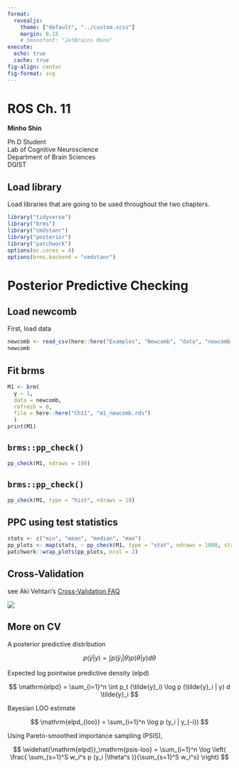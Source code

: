 ```yaml
---
format: 
  revealjs:
    theme: ["default", "../custom.scss"]
    margin: 0.15
    # 5monofont: "JetBrains Mono"
execute:
  echo: true
  cache: true
fig-align: center
fig-format: svg
---
```


# **ROS Ch. 11** {background-color="#17416A"}


**Minho Shin**

Ph.D Student<br/>Lab of Cognitive Neuroscience<br/>Department of Brain Sciences<br/>DGIST

## Load library

Load libraries that are going to be used throughout the two chapters.

```r
library("tidyverse")
library("brms")
library("cmdstanr")
library("posterior")
library("patchwork")
options(mc.cores = 4)
options(brms.backend = "cmdstanr")
```

# **Posterior Predictive Checking** {background-color="#17416A"}

## Load newcomb

First, load data

```r
newcomb <- read_csv(here::here("Examples", "Newcomb", "data", "newcomb.txt"))
newcomb
```

## Fit brms

```r
M1 <- brm(
  y ~ 1, 
  data = newcomb,
  refresh = 0,
  file = here::here("Ch11", "m1_newcomb.rds")
  )
print(M1)
```

## `brms::pp_check()`

```r
pp_check(M1, ndraws = 100)
```

## `brms::pp_check()`

```r
pp_check(M1, type = "hist", ndraws = 19)
```


<!-- ```{r} -->
<!-- pp_M1 <- posterior_predict(M1) -->

<!-- # code from Schad, Betancourt, & Vasishth (2020) -->
<!-- c_light <- "#DCBCBC"; c_light_highlight <- "#C79999" -->
<!-- c_mid <- "#B97C7C"; c_mid_highlight <- "#A25050" -->
<!-- c_dark <- "#8F2727"; c_dark_highlight <- "#7C0000" -->

<!-- nsim <- nrow(pp_M1) -->
<!-- binwidth <- 5 -->
<!-- breaks <- seq(min(pp_M1,na.rm=TRUE)-binwidth,max(pp_M1,na.rm=TRUE)+binwidth,binwidth) -->
<!-- histmat <- matrix(NA,ncol=length(breaks)-1,nrow=nsim) -->
<!-- for (i in 1:nsim) -->
<!-- histmat[i,] <- hist(pp_M1[i,],breaks=breaks,plot=FALSE)$counts -->

<!-- # For each bin, compute quantiles across histograms -->
<!-- probs <- seq(0.1,0.9,0.1) -->
<!-- quantmat <- as.data.frame(matrix(NA,nrow=dim(histmat)[2],ncol=length(probs))) -->
<!-- names(quantmat) <- paste0("p",probs) -->
<!-- for (i in 1:dim(histmat)[2]) -->
<!-- quantmat[i,] <- quantile(histmat[,i],p=probs) -->
<!-- quantmat$x <- breaks[2:length(breaks)] - binwidth/2 # add bin mean -->

<!-- # Plot -->
<!-- FigPri1a <- ggplot(data=quantmat, aes(x=x))+ -->
<!-- geom_ribbon(aes(ymax=p0.9, ymin=p0.1), fill=c_light) + -->
<!-- geom_ribbon(aes(ymax=p0.8, ymin=p0.2), fill=c_light_highlight) + -->
<!-- geom_ribbon(aes(ymax=p0.7, ymin=p0.3), fill=c_mid) + -->
<!-- geom_ribbon(aes(ymax=p0.6, ymin=p0.4), fill=c_mid_highlight) + -->
<!-- geom_line(aes(y=p0.5), colour=c_dark, size=1) + -->
<!-- labs(title="Prior Predictive Distribution", y="", x="Reading Time [ms]") -->

<!-- ``` -->

## PPC using test statistics

```r
stats <- c("min", "mean", "median", "max")
pp_plots <- map(stats, ~ pp_check(M1, type = "stat", ndraws = 1000, stat = .))
patchwork::wrap_plots(pp_plots, ncol = 2)
```

## Cross-Validation

see Aki Vehtari's [Cross-Validation FAQ](https://avehtari.github.io/modelselection/CV-FAQ.html)

![](cv-faq.png)

## More on CV

A posterior predictive distribution

$$
p(\tilde{y}|y) = \int p(\tilde{y}_i | \theta) p(\theta|y) d\theta
$$

Expected log pointwise predictive density (elpd)

$$
\mathrm{elpd} = \sum_{i=1}^n \int p_t (\tilde{y}_i) \log p (\tilde{y}_i | y) d \tilde{y}_i
$$

Bayesian LOO estimate

$$
\mathrm{elpd_{loo}} = \sum_{i=1}^n \log p (y_i | y_{-i})
$$

Using Pareto-smoothed importance sampling (PSIS),

$$
\widehat{\mathrm{elpd}}_\mathrm{psis-loo} = \sum_{i=1}^n \log \left( \frac{ \sum_{s=1}^S w_i^s p (y_i |\theta^s )}{\sum_{s=1}^S w_i^s} \right)
$$
